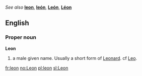 ''See also'' '''[[leon]]''', '''[[león]]''', '''[[León]]''', '''[[Léon]]'''
==English==
===Proper noun===
'''Leon'''

# a male given name. Usually a short form of [[Leonard]]. cf [[Leo]].
[[fr:leon]]
[[no:Leon]]
[[pl:leon]]
[[sl:Leon]]